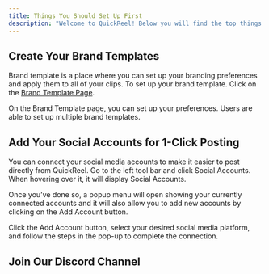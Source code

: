 ```yaml
---
title: Things You Should Set Up First
description: "Welcome to QuickReel! Below you will find the top things to set up to get you started with QuickReel."
---
```


## Create Your Brand Templates

Brand template is a place where you can set up your branding preferences and apply them to all of your clips. To set up your brand template. Click on the [Brand Template Page](https://app.quickreel.io/brand-templates).

On the Brand Template page, you can set up your preferences. Users are able to set up multiple brand templates.

## Add Your Social Accounts for 1-Click Posting

You can connect your social media accounts to make it easier to post directly from QuickReel. Go to the left tool bar and click Social Accounts. When hovering over it, it will display Social Accounts.

Once you’ve done so, a popup menu will open showing your currently connected accounts and it will also allow you to add new accounts by clicking on the Add Account button.

Click the Add Account button, select your desired social media platform, and follow the steps in the pop-up to complete the connection.

## Join Our Discord Channel
